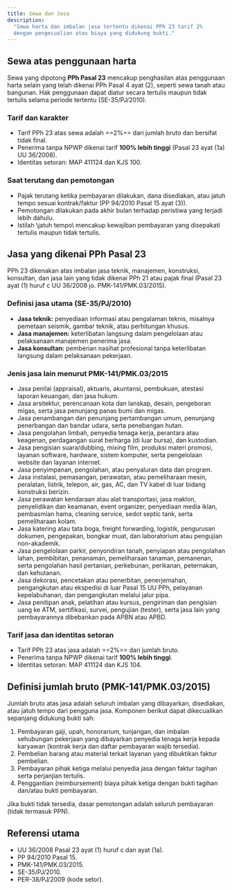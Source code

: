 ```yaml
---
title: Sewa dan Jasa
description:
  "Sewa harta dan imbalan jasa tertentu dikenai PPh 23 tarif 2%
  dengan pengecualian atas biaya yang didukung bukti."
---
```


## Sewa atas penggunaan harta

Sewa yang dipotong **PPh Pasal 23** mencakup penghasilan atas penggunaan harta
selain yang telah dikenai PPh Pasal 4 ayat (2), seperti sewa tanah atau
bangunan. Hak penggunaan dapat diatur secara tertulis maupun tidak tertulis
selama periode tertentu (SE-35/PJ/2010).

### Tarif dan karakter

- Tarif PPh 23 atas sewa adalah ==2%== dari jumlah bruto dan bersifat tidak
  final.
- Penerima tanpa NPWP dikenai tarif **100% lebih tinggi** (Pasal 23 ayat (1a) UU
  36/2008).
- Identitas setoran: MAP 411124 dan KJS 100.

### Saat terutang dan pemotongan

- Pajak terutang ketika pembayaran dilakukan, dana disediakan, atau jatuh tempo
  sesuai kontrak/faktur (PP 94/2010 Pasal 15 ayat (3)).
- Pemotongan dilakukan pada akhir bulan terhadap peristiwa yang terjadi lebih
  dahulu.
- Istilah \jatuh tempo\ mencakup kewajiban pembayaran yang disepakati tertulis
  maupun tidak tertulis.

## Jasa yang dikenai PPh Pasal 23

PPh 23 dikenakan atas imbalan jasa teknik, manajemen, konstruksi, konsultan, dan
jasa lain yang tidak dikenai PPh 21 atau pajak final (Pasal 23 ayat (1) huruf c
UU 36/2008 jo. PMK-141/PMK.03/2015).

### Definisi jasa utama (SE-35/PJ/2010)

- **Jasa teknik:** penyediaan informasi atau pengalaman teknis, misalnya
  pemetaan seismik, gambar teknik, atau perhitungan khusus.
- **Jasa manajemen:** keterlibatan langsung dalam pengelolaan atau pelaksanaan
  manajemen penerima jasa.
- **Jasa konsultan:** pemberian nasihat profesional tanpa keterlibatan langsung
  dalam pelaksanaan pekerjaan.

### Jenis jasa lain menurut PMK-141/PMK.03/2015

- Jasa penilai (appraisal), aktuaris, akuntansi, pembukuan, atestasi laporan
  keuangan, dan jasa hukum.
- Jasa arsitektur, perencanaan kota dan lanskap, desain, pengeboran migas, serta
  jasa penunjang panas bumi dan migas.
- Jasa penambangan dan penunjang pertambangan umum, penunjang penerbangan dan
  bandar udara, serta penebangan hutan.
- Jasa pengolahan limbah, penyedia tenaga kerja, perantara atau keagenan,
  perdagangan surat berharga (di luar bursa), dan kustodian.
- Jasa pengisian suara/dubbing, mixing film, produksi materi promosi, layanan
  software, hardware, sistem komputer, serta pengelolaan website dan layanan
  internet.
- Jasa penyimpanan, pengolahan, atau penyaluran data dan program.
- Jasa instalasi, pemasangan, perawatan, atau pemeliharaan mesin, peralatan,
  listrik, telepon, air, gas, AC, dan TV kabel di luar bidang konstruksi
  berizin.
- Jasa perawatan kendaraan atau alat transportasi, jasa maklon, penyelidikan dan
  keamanan, event organizer, penyediaan media iklan, pembasmian hama, cleaning
  service, sedot septic tank, serta pemeliharaan kolam.
- Jasa katering atau tata boga, freight forwarding, logistik, pengurusan
  dokumen, pengepakan, bongkar muat, dan laboratorium atau pengujian
  non-akademik.
- Jasa pengelolaan parkir, penyondiran tanah, penyiapan atau pengolahan lahan,
  pembibitan, penanaman, pemeliharaan tanaman, pemanenan, serta pengolahan hasil
  pertanian, perkebunan, perikanan, peternakan, dan kehutanan.
- Jasa dekorasi, pencetakan atau penerbitan, penerjemahan, pengangkutan atau
  ekspedisi di luar Pasal 15 UU PPh, pelayanan kepelabuhanan, dan pengangkutan
  melalui jalur pipa.
- Jasa penitipan anak, pelatihan atau kursus, pengiriman dan pengisian uang ke
  ATM, sertifikasi, survei, pengujian (tester), serta jasa lain yang
  pembayarannya dibebankan pada APBN atau APBD.

### Tarif jasa dan identitas setoran

- Tarif PPh 23 atas jasa adalah ==2%== dari jumlah bruto.
- Penerima tanpa NPWP dikenai tarif **100% lebih tinggi**.
- Identitas setoran: MAP 411124 dan KJS 104.

## Definisi jumlah bruto (PMK-141/PMK.03/2015)

Jumlah bruto atas jasa adalah seluruh imbalan yang dibayarkan, disediakan, atau
jatuh tempo dari pengguna jasa. Komponen berikut dapat dikecualikan sepanjang
didukung bukti sah:

1. Pembayaran gaji, upah, honorarium, tunjangan, dan imbalan sehubungan
   pekerjaan yang dibayarkan penyedia tenaga kerja kepada karyawan (kontrak
   kerja dan daftar pembayaran wajib tersedia).
2. Pembelian barang atau material terkait layanan yang dibuktikan faktur
   pembelian.
3. Pembayaran pihak ketiga melalui penyedia jasa dengan faktur tagihan serta
   perjanjian tertulis.
4. Penggantian (reimbursement) biaya pihak ketiga dengan bukti tagihan dan/atau
   bukti pembayaran.

Jika bukti tidak tersedia, dasar pemotongan adalah seluruh pembayaran (tidak
termasuk PPN).

## Referensi utama

- UU 36/2008 Pasal 23 ayat (1) huruf c dan ayat (1a).
- PP 94/2010 Pasal 15.
- PMK-141/PMK.03/2015.
- SE-35/PJ/2010.
- PER-38/PJ/2009 (kode setor).
